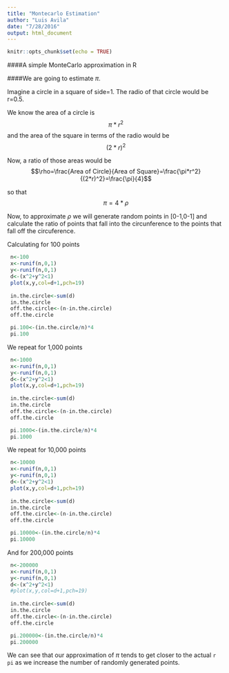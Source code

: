 ```yaml
---
title: "Montecarlo Estimation"
author: "Luis Avila"
date: "7/28/2016"
output: html_document
---
```


```r
knitr::opts_chunk$set(echo = TRUE)
```
####A simple MonteCarlo approximation in R

####We are going to estimate $\pi$.

Imagine a circle in a square of side=1. The radio of that circle would be r=0.5.

We know the area of a circle is $$\pi*r^2$$ 
and the area of the square in terms of the radio would be $$(2*r)^2$$

Now, a ratio of those areas would be
$$\rho=\frac{Area of Circle}{Area of Square}=\frac{\pi*r^2}{(2*r)^2}=\frac{\pi}{4}$$

so that $$\pi=4*\rho$$

Now, to approximate $\rho$ we will generate random points in [0-1,0-1] and calculate the ratio of points that fall into the circunference to the points that fall off the circuference.

Calculating for 100 points

```r
 n<-100
 x<-runif(n,0,1)
 y<-runif(n,0,1)
 d<-(x^2+y^2<1)
 plot(x,y,col=d+1,pch=19)
 
 in.the.circle<-sum(d)
 in.the.circle
 off.the.circle<-(n-in.the.circle)
 off.the.circle

 pi.100<-(in.the.circle/n)*4 
 pi.100

```

We repeat for 1,000 points
```r
 n<-1000
 x<-runif(n,0,1)
 y<-runif(n,0,1)
 d<-(x^2+y^2<1)
 plot(x,y,col=d+1,pch=19)
 
 in.the.circle<-sum(d)
 in.the.circle
 off.the.circle<-(n-in.the.circle)
 off.the.circle

 pi.1000<-(in.the.circle/n)*4 
 pi.1000

```

We repeat for 10,000 points
```r
 n<-10000
 x<-runif(n,0,1)
 y<-runif(n,0,1)
 d<-(x^2+y^2<1)
 plot(x,y,col=d+1,pch=19)
 
 in.the.circle<-sum(d)
 in.the.circle
 off.the.circle<-(n-in.the.circle)
 off.the.circle

 pi.10000<-(in.the.circle/n)*4 
 pi.10000

```
And for 200,000 points
```r
 n<-200000
 x<-runif(n,0,1)
 y<-runif(n,0,1)
 d<-(x^2+y^2<1)
 #plot(x,y,col=d+1,pch=19)
 
 in.the.circle<-sum(d)
 in.the.circle
 off.the.circle<-(n-in.the.circle)
 off.the.circle

 pi.200000<-(in.the.circle/n)*4 
 pi.200000

```
We can see that our approximation of $\pi$ tends to get closer to the actual `r pi` as we increase the number of randomly generated points.